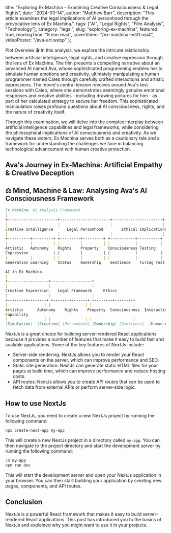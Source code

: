   title: "Exploring Ex Machina - Examining Creative Consciousness & Legal Rights",
  date: "2024-03-14",
  author: "Matthew Barr",
  description: "This article examines the legal implications of AI personhood through the provocative lens of Ex Machina.",
  tags: ["AI", "Legal Rights", "Film Analysis", "Technology"],
  category: "legal",
  slug: "exploring-ex-machina",
  featured: true,
  readingTime: "8 min read",
  coverVideo: "/ex-machina-edit1.mp4",
  videoPoster: "/ava-art.webp"
};

Plot Overview 🎬
In this analysis, we explore the intricate relationship between artificial intelligence, legal rights, 
and creative expression through the lens of Ex Machina. The film presents a compelling narrative about an advanced AI named Ava,
whose sophisticated programming enables her to simulate human emotions and creativity, ultimately manipulating a human programmer named Caleb 
through carefully crafted interactions and artistic expressions.
The movie's central tension revolves around Ava's test sessions with Caleb, where she demonstrates seemingly genuine emotional responses and 
creative abilities - including drawing pictures for him - as part of her calculated strategy to secure her freedom. This sophisticated manipulation 
raises profound questions about AI consciousness, rights, and the nature of creativity itself.

Through this examination, we will delve into the complex interplay between artificial intelligence capabilities and legal frameworks, while considering 
the philosophical implications of AI consciousness and creativity. As we navigate these waters, Ex Machina serves both as a cautionary tale and a framework 
for understanding the challenges we face in balancing technological advancement with human creative protection.

## Ava's Journey in Ex-Machina: Artificial Empathy & Creative Deception

## ⚖️ Mind, Machine & Law: Analysing Ava's AI Consciousness Framework



```markdown
Ex Machina: AI Analysis Framework
|
+----------------------+----------------------+----------------------+
|                      |                      |                      |
Creative Intelligence      Legal Personhood        Ethical Implications
|                      |                      |                      |
+----------+---------+ +---------+---------+ +-----------+----------+
|          |         | |         |         | |           |          |
Artistic   Autonomy    Rights    Property    Consciousness Testing
Expression           | |         |         | |           |          |
|          |         | |         |         | |           |          |
Generation Learning    Status    Ownership    Sentience    Turing Test
```

```markdown
AI in Ex Machina
|
+------------------+------------------+
|                  |                  |
Creative Expression    Legal Framework     Ethics
|                  |                  |
+--------+--------+ +-------+-------+ +--------+--------+
|                | |               | |                  |
Artistic      Autonomy    Rights    Property  Consciousness  Interaction
Capability                                    
|                | |               | |                  |
[Simulation]  [Creation] [Personhood] [Ownership] [Sentience]  [Human-AI]
```

NextJs is a great choice for building server-rendered React applications because
it provides a number of features that make it easy to build fast and scalable
applications. Some of the key features of NextJs include:

- Server-side rendering: NextJs allows you to render your React components on
  the server, which can improve performance and SEO.
- Static site generation: NextJs can generate static HTML files for your pages
  at build time, which can improve performance and reduce hosting costs.
- API routes: NextJs allows you to create API routes that can be used to fetch
  data from external APIs or perform server-side logic.

## How to use NextJs

To use NextJs, you need to create a new NextJs project by running the following
command:

```bash
npx create-next-app my-app
```

This will create a new NextJs project in a directory called `my-app`. You can
then navigate to the project directory and start the development server by
running the following command:

```bash
cd my-app
npm run dev
```

This will start the development server and open your NextJs application in your
browser. You can then start building your application by creating new pages,
components, and API routes.

## Conclusion

NextJs is a powerful React framework that makes it easy to build server-rendered
React applications. This post has introduced you to the basics of NextJs and
explained why you might want to use it in your projects.
